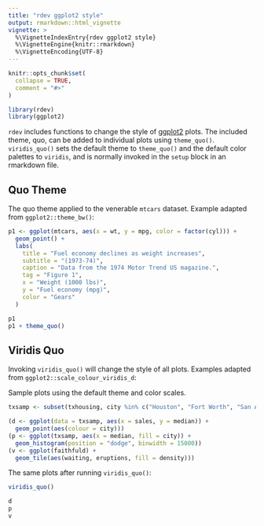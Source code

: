 ```yaml
---
title: "rdev ggplot2 style"
output: rmarkdown::html_vignette
vignette: >
  %\VignetteIndexEntry{rdev ggplot2 style}
  %\VignetteEngine{knitr::rmarkdown}
  %\VignetteEncoding{UTF-8}
---
```


```r
knitr::opts_chunk$set(
  collapse = TRUE,
  comment = "#>"
)
```

```r
library(rdev)
library(ggplot2)
```

`rdev` includes functions to change the style of [ggplot2](https://ggplot2.tidyverse.org) plots. The included theme, quo, can be added to individual plots using `theme_quo()`. `viridis_quo()` sets the default theme to `theme_quo()` and the default color palettes to `viridis`, and is normally invoked in the `setup` block in an rmarkdown file.

## Quo Theme

The quo theme applied to the venerable `mtcars` dataset. Example adapted from `ggplot2::theme_bw()`:

```r
p1 <- ggplot(mtcars, aes(x = wt, y = mpg, color = factor(cyl))) +
  geom_point() +
  labs(
    title = "Fuel economy declines as weight increases",
    subtitle = "(1973-74)",
    caption = "Data from the 1974 Motor Trend US magazine.",
    tag = "Figure 1",
    x = "Weight (1000 lbs)",
    y = "Fuel economy (mpg)",
    color = "Gears"
  )

p1
p1 + theme_quo()
```

## Viridis Quo

Invoking `viridis_quo()` will change the style of all plots. Examples adapted from `ggplot2::scale_colour_viridis_d`:

Sample plots using the default theme and color scales.

```r
txsamp <- subset(txhousing, city %in% c("Houston", "Fort Worth", "San Antonio", "Dallas", "Austin"))

(d <- ggplot(data = txsamp, aes(x = sales, y = median)) +
  geom_point(aes(colour = city)))
(p <- ggplot(txsamp, aes(x = median, fill = city)) +
  geom_histogram(position = "dodge", binwidth = 15000))
(v <- ggplot(faithfuld) +
  geom_tile(aes(waiting, eruptions, fill = density)))
```

The same plots after running `viridis_quo()`:

```r
viridis_quo()

d
p
v
```

